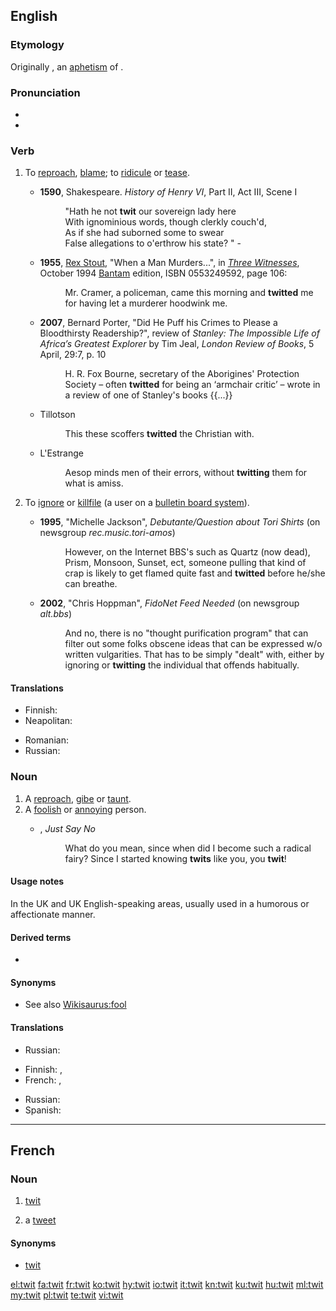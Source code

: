 ==English==

===Etymology===
Originally {{term|twite}}, an [[aphetism]] of {{etyl|enm|en}} {{term|atwite|lang=enm}}.

===Pronunciation===
* {{IPA|/twɪt/}}
* {{rhymes|ɪt}}

===Verb===
{{en-verb|twit|t|ing}}

# {{context|transitive|lang=en}} To [[reproach]], [[blame]]; to [[ridicule]] or [[tease]].
#* '''1590''', Shakespeare. ''History of Henry VI'', Part II, Act III, Scene I
#*: "Hath he not '''twit''' our sovereign lady here 
#*: With ignominious words, though clerkly couch'd, 
#*: As if she had suborned some to swear 
#*: False allegations to o'erthrow his state? " -
#* '''1955''', [[w:Rex Stout|Rex Stout]], "When a Man Murders...",<!--... in title--> in [[w:Three Witnesses (book)|''Three Witnesses'']], October 1994 [[w:Bantam Books|Bantam]] edition, ISBN 0553249592, page 106:
#*: Mr. Cramer, a policeman, came this morning and '''twitted''' me for having let a murderer hoodwink me.
#* '''2007''', Bernard Porter, "Did He Puff his Crimes to Please a Bloodthirsty Readership?", review of ''Stanley: The Impossible Life of Africa’s Greatest Explorer'' by Tim Jeal, ''London Review of Books'', 5 April, 29:7, p. 10
#*: H. R. Fox Bourne, secretary of the Aborigines' Protection Society – often '''twitted''' for being an ‘armchair critic’ – wrote in a review of one of Stanley's books {{...}}
#* Tillotson
#*: This these scoffers '''twitted''' the Christian with.
#* L'Estrange
#*: Aesop minds men of their errors, without '''twitting''' them for what is amiss.
# {{context|transitive|computing|lang=en}} To [[ignore]] or [[killfile]] (a user on a [[bulletin board system]]).
#* '''1995''', "Michelle Jackson", ''Debutante/Question about Tori Shirts'' (on newsgroup ''rec.music.tori-amos'')
#*: However, on the Internet BBS's such as Quartz (now dead), Prism, Monsoon, Sunset, ect{{SIC}}, someone pulling that kind of crap is likely to get flamed quite fast and '''twitted''' before he/she can breathe.
#* '''2002''', "Chris Hoppman", ''FidoNet Feed Needed'' (on newsgroup ''alt.bbs'')
#*: And no, there is no "thought purification program" that can filter out some folks{{SIC}} obscene ideas that can be expressed w/o written vulgarities.  That has to be simply "dealt" with, either by ignoring or '''twitting''' the individual that offends habitually.

====Translations====
{{trans-top|To reproach, blame; to ridicule or tease}}
* Finnish: {{t|fi|kiusoitella}}
* Neapolitan: {{t|nap|sfotte}}
{{trans-mid}}
* Romanian: {{t+|ro|mustra}}
* Russian: {{t+|ru|упрекать}}
{{trans-bottom}}

===Noun===
{{en-noun}}

# A [[reproach]], [[gibe]] or [[taunt]].
# A [[foolish]] or [[annoying]] person.
#* {{rfdate}} {{w|Larry Kramer}}, ''Just Say No''
#*: What do you mean, since when did I become such a radical fairy? Since I started knowing '''twits''' like you, you '''twit'''!

====Usage notes====
In the UK and UK English-speaking areas, usually used in a humorous or affectionate manner.

====Derived terms====
* {{l|en|twitling}}

====Synonyms====
* See also [[Wikisaurus:fool]]

====Translations====
{{trans-top|a reproach, gibe or taunt}}
* Russian: {{t+|ru|упрёк|m|tr=upr'jók}}
{{trans-mid}}
{{trans-bottom}}

{{trans-top|a foolish or annoying person}}
* Finnish: {{t+|fi|ääliö}}, {{t+|fi|typerys}}
* French: {{qualifier|France, colloquial}} {{t+|fr|gugusse|m}}, {{qualifier|Quebec, colloquial}} {{t+|fr|twit|m}}
{{trans-mid}}
* Russian: {{t+|ru|тупица|m|tr=tupíca}}
* Spanish: {{t|es|gilí|m|f}}
{{trans-bottom}}

----

==French==

===Noun===
{{fr-noun|m}}

# {{context|Quebec|colloquial|lang=fr}} [[twit#en|twit]] {{gloss|foolish person}}
# a [[tweet]] {{gloss|a message on [[Twitter]]}}

====Synonyms====
* {{sense|Twitter}} [[twit]] 

[[el:twit]]
[[fa:twit]]
[[fr:twit]]
[[ko:twit]]
[[hy:twit]]
[[io:twit]]
[[it:twit]]
[[kn:twit]]
[[ku:twit]]
[[hu:twit]]
[[ml:twit]]
[[my:twit]]
[[pl:twit]]
[[te:twit]]
[[vi:twit]]